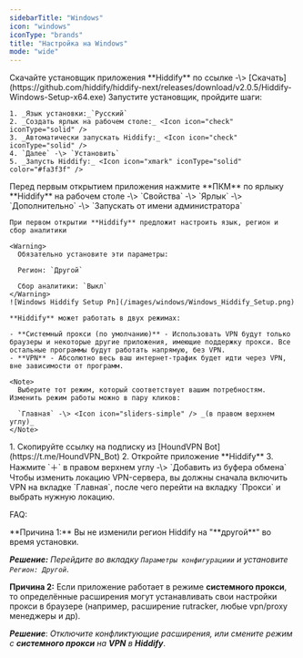 ```yaml
---
sidebarTitle: "Windows"
icon: "windows"
iconType: "brands"
title: "Настройка на Windows"
mode: "wide"
---
```


<Steps>
  <Step title="Загрузка приложения">
    Скачайте установщик приложения **Hiddify** по ссылке -\> [Скачать](https://github.com/hiddify/hiddify-next/releases/download/v2.0.5/Hiddify-Windows-Setup-x64.exe)
  </Step>
  <Step title="Установка приложения">
    Запустите установщик, пройдите шаги:

    1. _Язык установки:_`Русский`
    2. _Создать ярлык на рабочем столе:_ <Icon icon="check" iconType="solid" />
    3. _Автоматически запускать Hiddify:_ <Icon icon="check" iconType="solid" />
    4. `Далее` -\> `Установить`
    5. _Запусть Hiddify:_ <Icon icon="xmark" iconType="solid" color="#fa3f3f" />
  </Step>
  <Step title="Настройка приложения">
    Перед первым открытием приложения нажмите **ПКМ** по ярлыку **Hiddify** на рабочем столе -\> `Свойства` -\> `Ярлык` -\> `Дополнительно` -\> `Запускать от имени администратора` <Icon icon="check" iconType="solid" />

    При первом открытии **Hiddify** предложит настроить язык, регион и сбор аналитики

    <Warning>
      Обязательно установите эти параметры:

      Регион: `Другой`

      Сбор аналитики: `Выкл`
    </Warning>
    ![Windows Hiddify Setup Pn](/images/windows/Windows_Hiddify_Setup.png)

    **Hiddify** может работать в двух режимах:

    - **Системный прокси (по умолчанию)** - Использовать VPN будут только браузеры и некоторые другие приложения, имеющие поддержку прокси. Все остальные программы будут работать напрямую, без VPN.
    - **VPN** - Абсолютно весь ваш интернет-трафик будет идти через VPN, вне зависимости от программ.

    <Note>
      Выберите тот режим, который соответствует вашим потребностям. Изменить режим работы можно в пару кликов:

      `Главная` -\> <Icon icon="sliders-simple" /> _(в правом верхнем углу)_
    </Note>
  </Step>
  <Step title="Добавление подписки">
    1. Скопируйте ссылку на подписку из [HoundVPN Bot](https://t.me/HoundVPN_Bot)
    2. Откройте приложение **Hiddify**
    3. Нажмите `＋` в правом верхнем углу -\> `Добавить из буфера обмена`
  </Step>
  <Step title="Изменение локации">
    Чтобы изменить локацию VPN-сервера, вы должны сначала включить VPN на вкладке `Главная`, после чего перейти на вкладку `Прокси` и выбрать нужную локацию.
  </Step>
</Steps>

FAQ:

<Accordion title="Я включаю VPN, но 2ip показывает Россию" iconType="regular">
  **Причина 1:** Вы не изменили регион Hiddify на "**другой**" во время установки.

  **_Решение:_** _Перейдите во вкладку_ _`Параметры конфигурациии`_ _и установите_ _`Регион: Другой`_.

  **Причина 2:** Если приложение работает в режиме **системного прокси**, то определённые расширения могут устанавливать свои настройки прокси в браузере (например, расширение rutracker, любые vpn/proxy менеджеры и др).

  **_Решение_**: _Отключите конфликтующие расширения, или смените режим с_ **_системного прокси_** _на_ **_VPN_** _в_ **_Hiddify_**.
</Accordion>